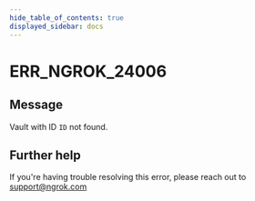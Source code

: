 ```yaml
---
hide_table_of_contents: true
displayed_sidebar: docs
---
```



# ERR_NGROK_24006

## Message

Vault with ID `ID` not found.

<ErrorDetails error="err_ngrok_24006" />

## Further help

If you're having trouble resolving this error, please reach out to [support@ngrok.com](mailto:support@ngrok.com?subject=Help%20with%20ERR_NGROK_24006)

